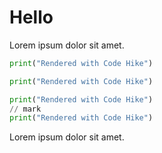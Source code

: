 # Hello

Lorem ipsum dolor sit amet.

```python yourmom.py
print("Rendered with Code Hike")

print("Rendered with Code Hike")

```

```python mydad.py
print("Rendered with Code Hike")
// mark
print("Rendered with Code Hike")

```

Lorem ipsum dolor sit amet.
